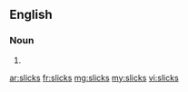 ==English==

===Noun===
{{head|en|plural}}

# {{plural of|slick|lang=en}}

[[ar:slicks]]
[[fr:slicks]]
[[mg:slicks]]
[[my:slicks]]
[[vi:slicks]]